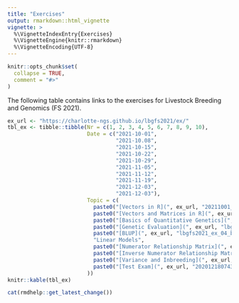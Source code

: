 ```yaml
---
title: "Exercises"
output: rmarkdown::html_vignette
vignette: >
  %\VignetteIndexEntry{Exercises}
  %\VignetteEngine{knitr::rmarkdown}
  %\VignetteEncoding{UTF-8}
---
```


```r
knitr::opts_chunk$set(
  collapse = TRUE,
  comment = "#>"
)
```

The following table contains links to the exercises for Livestock Breeding and Genomics (FS 2021).

```r
ex_url <- "https://charlotte-ngs.github.io/lbgfs2021/ex/"
tbl_ex <- tibble::tibble(Nr = c(1, 2, 3, 4, 5, 6, 7, 8, 9, 10),
                         Date = c("2021-10-01",
                                  "2021-10.08",
                                  "2021-10-15",
                                  "2021-10-22",
                                  "2021-10-29",
                                  "2021-11-05",
                                  "2021-11-12",
                                  "2021-11-19",
                                  "2021-12-03",
                                  "2021-12-03"),
                         Topic = c(
                           paste0("[Vectors in R](", ex_url, "20211001_vectors_in_r.nb.nb.nb.html)", collapse = ""),
                           paste0("[Vectors and Matrices in R](", ex_url, "lbgfs2021_ex01_linalg.nb.html)", collapse = ""),
                           paste0("[Basics of Quantitative Genetics](", ex_url, "lbgfs2021_ex02_qgen.nb.html)", collapse = ""),
                           paste0("[Genetic Evaluation](", ex_url, "lbgfs2021_ex03_oprec.nb.html)", collapse = ""),
                           paste0("[BLUP](", ex_url, "lbgfs2021_ex_04_blup.nb.html)", collapse = ""),
                           "Linear Models",
                           paste0("[Numerator Relationship Matrix](", ex_url, "lbgfs2021_ex07_num_rel.nb.nb.nb.html)", collapse = ""),
                           paste0("[Inverse Numerator Relationship Matrix](", ex_url, "lbgfs2021_ex08_inv_num.nb.nb.nb.html)", collapse = ""),
                           paste0("[Variance and Inbreeding](", ex_url, "lbgfs2021_ex09_vi.nb.html)", collapse = ""),
                           paste0("[Test Exam](", ex_url, "20201218074325_exam_pvr.pdf)", collapse = "")
                         ))
knitr::kable(tbl_ex)
```


```r
cat(rmdhelp::get_latest_change())
```

